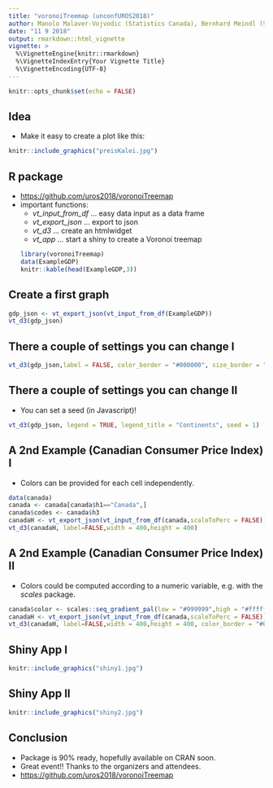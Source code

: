 ```yaml
---
title: "voronoiTreemap (unconfUROS2018)"
author: Manolo Malaver-Vojvodic (Statistics Canada), Bernhard Meindl (Statistics Austria),  Alexander Kowarik (Statistics Austria)
date: "11 9 2018"
output: rmarkdown::html_vignette
vignette: >
  %\VignetteEngine{knitr::rmarkdown}
  %\VignetteIndexEntry{Your Vignette Title}
  %\VignetteEncoding{UTF-8}
---
```


```r
knitr::opts_chunk$set(echo = FALSE)
```

## Idea
 - Make it easy to create a plot like this:
 
```r
knitr::include_graphics("preisKalei.jpg")
```

## R package

- [https://github.com/uros2018/voronoiTreemap](https://github.com/uros2018/voronoiTreemap)
- important functions:
    - *vt_input_from_df*  ... easy data input as a data frame
    - *vt_export_json*    ... export to json
    - *vt_d3*             ... create an htmlwidget
    - *vt_app*            ... start a shiny to create a Voronoi treemap
```r
library(voronoiTreemap)
data(ExampleGDP)
knitr::kable(head(ExampleGDP,3))
```

## Create a first graph

```r
gdp_json <- vt_export_json(vt_input_from_df(ExampleGDP))
vt_d3(gdp_json)
```

## There a couple of settings you can change I

```r
vt_d3(gdp_json,label = FALSE, color_border = "#000000", size_border = "2px", legend = TRUE)
```

## There a couple of settings you can change II
 - You can set a seed (in Javascript)!
```r
vt_d3(gdp_json, legend = TRUE, legend_title = "Continents", seed = 1)
```


## A 2nd Example (Canadian Consumer Price Index) I
 - Colors can be provided for each cell independently.
```r
data(canada)
canada <- canada[canada$h1=="Canada",]
canada$codes <- canada$h3
canadaH <- vt_export_json(vt_input_from_df(canada,scaleToPerc = FALSE))
vt_d3(canadaH, label=FALSE,width = 400,height = 400)
```

## A 2nd Example (Canadian Consumer Price Index) II
 - Colors could be computed according to a numeric variable, e.g. with the *scales* package.
```r
canada$color <- scales::seq_gradient_pal(low = "#999999",high = "#ffffff")(canada$weight/max(canada$weight))
canadaH <- vt_export_json(vt_input_from_df(canada,scaleToPerc = FALSE))
vt_d3(canadaH, label=FALSE,width = 400,height = 400, color_border = "#000000")
```

## Shiny App I

```r
knitr::include_graphics("shiny1.jpg")
```

## Shiny App II
```r
knitr::include_graphics("shiny2.jpg")
```

## Conclusion
 - Package is 90% ready, hopefully available on CRAN soon.
 - Great event!! Thanks to the organizers and attendees.
 - [https://github.com/uros2018/voronoiTreemap](https://github.com/uros2018/voronoiTreemap)
